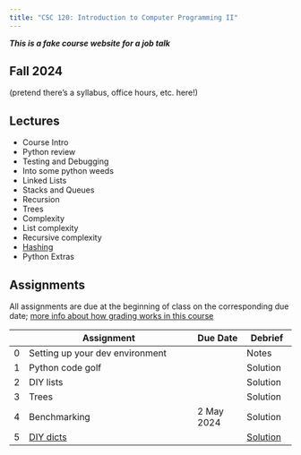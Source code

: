 ```yaml
---
title: "CSC 120: Introduction to Computer Programming II"
---
```


***This is a fake course website for a job talk***

## Fall 2024

(pretend there's a syllabus, office hours, etc. here!)

## Lectures

- Course Intro
- Python review
- Testing and Debugging
- Into some python weeds
- Linked Lists
- Stacks and Queues
- Recursion
- Trees
- Complexity
- List complexity
- Recursive complexity
- [Hashing](./hashing.qmd)
- Python Extras

## Assignments

All assignments are due at the beginning of class on the corresponding due date; [more info about how grading works in this course](/linkNowhere.qmd)

|   | Assignment                      | Due Date | Debrief  |
|---|---------------------------------|----------|----------|
| 0 | Setting up your dev environment |          | Notes |
| 1 | Python code golf                |          | Solution |
| 2 | DIY lists                       |          | Solution |
| 3 | Trees                           |          | Solution |
| 4 | Benchmarking                    | 2 May 2024 | Solution |
| 5 | [DIY dicts](/assignment.qmd)    |          | [Solution](/solution.qmd) |